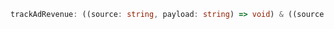 ```ts
trackAdRevenue: ((source: string, payload: string) => void) & ((source: AdjustAdRevenue) => void)
```
